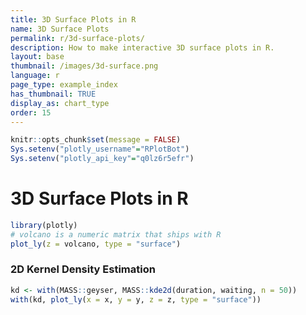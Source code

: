 ```yaml
---
title: 3D Surface Plots in R
name: 3D Surface Plots
permalink: r/3d-surface-plots/
description: How to make interactive 3D surface plots in R.
layout: base
thumbnail: /images/3d-surface.png
language: r
page_type: example_index
has_thumbnail: TRUE
display_as: chart_type
order: 15
---
```


```r
knitr::opts_chunk$set(message = FALSE)
Sys.setenv("plotly_username"="RPlotBot")
Sys.setenv("plotly_api_key"="q0lz6r5efr")
```
# 3D Surface Plots in R

```r


library(plotly)
# volcano is a numeric matrix that ships with R
plot_ly(z = volcano, type = "surface")

```

### 2D Kernel Density Estimation

```r
kd <- with(MASS::geyser, MASS::kde2d(duration, waiting, n = 50))
with(kd, plot_ly(x = x, y = y, z = z, type = "surface"))
```
